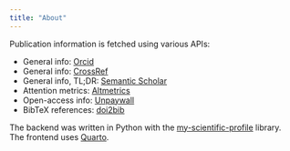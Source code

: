 ```yaml
---
title: "About"
---
```


::: {.content-block}

Publication information is fetched using various APIs:

- General info: [Orcid](https://orcid.org)
- General info: [CrossRef](https://www.crossref.org)
- General info, TL;DR: [Semantic Scholar](https://www.semanticscholar.org)
- Attention metrics: [Altmetrics](https://www.altmetric.com)
- Open-access info: [Unpaywall](https://unpaywall.org)
- BibTeX references: [doi2bib](https://www.doi2bib.org)

The backend was written in Python with the [my-scientific-profile](https://github.com/tbereau/my_scientific_profile) library. The frontend uses [Quarto](https://quarto.org).

:::
